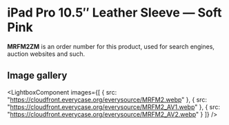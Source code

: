 
# iPad Pro 10.5″ Leather Sleeve — Soft Pink

<Callout type='info' emoji='👉🏻'>**MRFM2ZM** is an order number for this product, used for search engines, auction websites and such.</Callout>

## Image gallery

<LightboxComponent
    images={[
      {
        src: "https://cloudfront.everycase.org/everysource/MRFM2.webp"
      },
      {
        src: "https://cloudfront.everycase.org/everysource/MRFM2_AV1.webp"
      },
      {
        src: "https://cloudfront.everycase.org/everysource/MRFM2_AV2.webp"
      }
    ]}
  />

